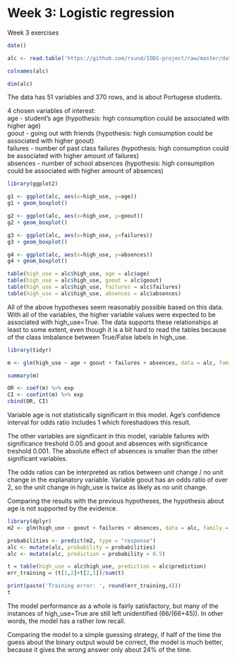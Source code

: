 # Week 3: Logistic regression  

Week 3 exercises

```r
date()
```

```r
alc <- read.table('https://github.com/rsund/IODS-project/raw/master/data/alc.csv', sep = "," , header=TRUE)

colnames(alc)
```
```r
dim(alc)
```
The data has 51 variables and 370 rows, and is about Portugese students.  

4 chosen variables of interest:  
age - student's age (hypothesis: high consumption could be associated with higher age)  
goout - going out with friends (hypothesis: high consumption could be associated with higher goout)   
failures - number of past class failures (hypothesis: high consumption could be associated with higher amount of failures)  
absences - number of school absences (hypothesis: high consumption could be associated with higher amount of absences)  

```r
library(ggplot2)

g1 <- ggplot(alc, aes(x=high_use, y=age))
g1 + geom_boxplot()

g2 <- ggplot(alc, aes(x=high_use, y=goout))
g2 + geom_boxplot()

g3 <- ggplot(alc, aes(x=high_use, y=failures))
g3 + geom_boxplot()

g4 <- ggplot(alc, aes(x=high_use, y=absences))
g4 + geom_boxplot()

```

```r
table(high_use = alc$high_use, age = alc$age)
table(high_use = alc$high_use, goout = alc$goout)
table(high_use = alc$high_use, failures = alc$failures)
table(high_use = alc$high_use, absences = alc$absences)
```
All of the above hypotheses seem reasonably possible based on this data. With all of the variables, the higher variable values were expected to be associated with high_use=True. The data supports these relationships at least to some extent, even though it is a bit hard to read the tables because of the class imbalance between True/False labels in high_use.  

```r
library(tidyr)

m <- glm(high_use ~ age + goout + failures + absences, data = alc, family = "binomial")

summary(m)

OR <- coef(m) %>% exp
CI <- confint(m) %>% exp
cbind(OR, CI)
```
Variable age is not statistically significant in this model. Age's confidence interval for odds ratio includes 1 which foreshadows this result.  

The other variables are significant in this model, variable failures with significance treshold 0.05 and goout and absences with significance treshold 0.001. The absolute effect of absences is smaller than the other significant variables.  

The odds ratios can be interpreted as ratios between unit change / no unit change in the explanatory variable. Variable goout has an odds ratio of over 2, so the unit change in high_use is twice as likely as no unit change.  

Comparing the results with the previous hypotheses, the hypothesis about age is not supported by the evidence.  

```r
library(dplyr)
m2 <- glm(high_use ~ goout + failures + absences, data = alc, family = "binomial")

probabilities <- predict(m2, type = "response")
alc <- mutate(alc, probability = probabilities)
alc <- mutate(alc, prediction = probability > 0.5)

t = table(high_use = alc$high_use, prediction = alc$prediction)
err_training = (t[1,2]+t[2,1])/sum(t)

print(paste('Training error: ', round(err_training,4)))
t
```

The model performance as a whole is fairly satisfactory, but many of the instances of high_use=True are still left unidentified (66/(66+45)). In other words, the model has a rather low recall.     

Comparing the model to a simple guessing strategy, if half of the time the guess about the binary output would be correct, the model is much better, because it gives the wrong answer only about 24% of the time.  




